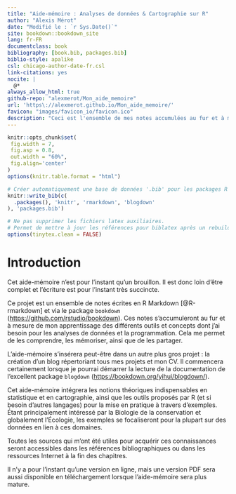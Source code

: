 ```yaml
--- 
title: "Aide-mémoire : Analyses de données & Cartographie sur R"
author: "Alexis Mérot"
date: "Modifié le : `r Sys.Date()`"
site: bookdown::bookdown_site
lang: fr-FR
documentclass: book
bibliography: [book.bib, packages.bib]
biblio-style: apalike
csl: chicago-author-date-fr.csl
link-citations: yes
nocite: |
  @*
always_allow_html: true
github-repo: "alexmerot/Mon_aide_memoire"
url: 'https\://alexmerot.github.io/Mon_aide_memoire/'
favicon: "images/favicon_io/favicon.ico"
description: "Ceci est l'ensemble de mes notes accumulées au fur et à mesure de mon apprentissage de différents outils et concepts qui sont nécessaires à mes besoins dans les analyses de données et la programmation. Cela me permet de les comprendre, les mémoriser, ainsi que de les partager."
---
```


```r
knitr::opts_chunk$set(
 fig.width = 7,
 fig.asp = 0.8,
 out.width = "60%",
 fig.align='center'
)
options(knitr.table.format = "html")
```

```r
# Créer automatiquement une base de données '.bib' pour les packages R utilisés.
knitr::write_bib(c(
  .packages(), 'knitr', 'rmarkdown', 'blogdown'
), 'packages.bib')

# Ne pas supprimer les fichiers latex auxiliaires.
# Permet de mettre à jour les références pour biblatex après un rebuild du livre.
options(tinytex.clean = FALSE)
```



# Introduction {.unnumbered #introduction}

::: {.infobox .caution data-latex="{caution}"}
Cet aide-mémoire n'est pour l'instant qu'un brouillon. Il est donc loin d'être complet et l'écriture est pour l'instant très succincte. 
:::

Ce projet est un ensemble de notes écrites en R Markdown [@R-rmarkdown] et via
le package `bookdown` (<https://github.com/rstudio/bookdown>). Ces notes
s'accumuleront au fur et à mesure de mon apprentissage des différents outils et
concepts dont j'ai besoin pour les analyses de données et la programmation. Cela
me permet de les comprendre, les mémoriser, ainsi que de les partager.

L'aide-mémoire s'insérera peut-être dans un autre plus gros projet : la création
d'un blog répertoriant tous mes projets et mon CV. Il commencera certainement
lorsque je pourrai démarrer la lecture de la documentation de l'excellent
package `blogdown` (<https://bookdown.org/yihui/blogdown/>).

Cet aide-mémoire intégrera les notions théoriques indispensables en statistique
et en cartographie, ainsi que les outils proposés par R (et si besoin d'autres
langages) pour la mise en pratique à travers d'exemples. Étant principalement
intéressé par la Biologie de la conservation et globalement l'Écologie, les
exemples se focaliseront pour la plupart sur des données en lien à ces domaines.

Toutes les sources qui m'ont été utiles pour acquérir ces connaissances seront
accessibles dans les références bibliographiques ou dans les ressources Internet
à la fin des chapitres.

Il n'y a pour l'instant qu'une version en ligne, mais une version PDF sera aussi disponible en téléchargement lorsque l'aide-mémoire sera plus mature.
